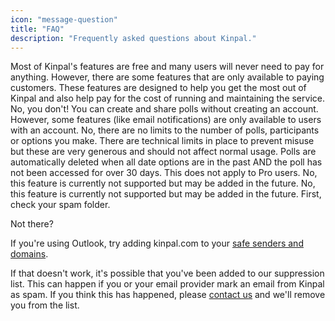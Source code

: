 ```yaml
---
icon: "message-question"
title: "FAQ"
description: "Frequently asked questions about Kinpal."
---
```


<Accordion title="Is Kinpal free?">
  Most of Kinpal's features are free and many users will never need to pay for
  anything. However, there are some features that are only available to paying
  customers. These features are designed to help you get the most out of Kinpal
  and also help pay for the cost of running and maintaining the service.
</Accordion>

<Accordion title="Do I need to create an account to use Kinpal?">
  No, you don't! You can create and share polls without creating an account.
  However, some features (like email notifications) are only available to users
  with an account.
</Accordion>

<Accordion title="Are there any limits to the number of polls, participants and options I can make?">
  No, there are no limits to the number of polls, participants or options you
  make. There are technical limits in place to prevent misuse but these are very
  generous and should not affect normal usage.
</Accordion>

<Accordion title="How long will Kinpal keep my poll?">
  Polls are automatically deleted when all date options are in the past AND the
  poll has not been accessed for over 30 days. This does not apply to Pro users.
</Accordion>

<Accordion title="Can I limit the number of participants that can vote for an option?">
  No, this feature is currently not supported but may be added in the future.
</Accordion>

<Accordion title="Can I set a deadline for my poll?">
  No, this feature is currently not supported but may be added in the future.
</Accordion>

<Accordion title="What if I'm not receiving emails from Kinpal?">
  First, check your spam folder.

Not there?

If you're using Outlook, try adding kinpal.com to your [safe senders and domains](https://support.microsoft.com/en-gb/office/safe-senders-in-outlook-com-470d4ee6-e3b6-402b-8cd9-a6f00eda7339).

If that doesn't work, it's possible that you've been added to our suppression list.
This can happen if you or your email provider mark an email from Kinpal as spam.
If you think this has happened, please [contact us](/contact) and we'll remove you from the list.

</Accordion>
